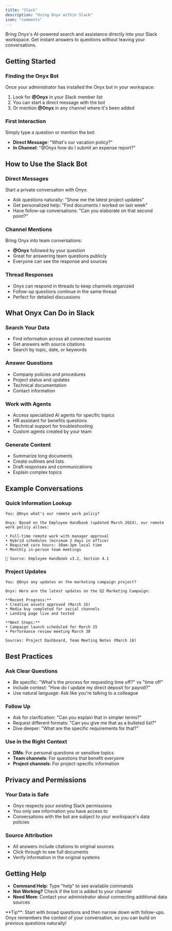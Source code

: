 ```yaml
---
title: "Slack"
description: "Using Onyx within Slack"
icon: "comments"
---
```


Bring Onyx's AI-powered search and assistance directly into your Slack workspace. Get instant answers to questions without leaving your conversations.

## Getting Started

### **Finding the Onyx Bot**
Once your administrator has installed the Onyx bot in your workspace:
1. Look for **@Onyx** in your Slack member list
2. You can start a direct message with the bot
3. Or mention **@Onyx** in any channel where it's been added

### **First Interaction**
Simply type a question or mention the bot:
- **Direct Message**: "What's our vacation policy?"
- **In Channel**: "@Onyx how do I submit an expense report?"

## How to Use the Slack Bot

### **Direct Messages**
Start a private conversation with Onyx:
- Ask questions naturally: "Show me the latest project updates"
- Get personalized help: "Find documents I worked on last week"
- Have follow-up conversations: "Can you elaborate on that second point?"

### **Channel Mentions**
Bring Onyx into team conversations:
- **@Onyx** followed by your question
- Great for answering team questions publicly
- Everyone can see the response and sources

### **Thread Responses**
- Onyx can respond in threads to keep channels organized
- Follow-up questions continue in the same thread
- Perfect for detailed discussions

## What Onyx Can Do in Slack

### **Search Your Data**
- Find information across all connected sources
- Get answers with source citations
- Search by topic, date, or keywords

### **Answer Questions**
- Company policies and procedures
- Project status and updates  
- Technical documentation
- Contact information

### **Work with Agents**
- Access specialized AI agents for specific topics
- HR assistant for benefits questions
- Technical support for troubleshooting
- Custom agents created by your team

### **Generate Content**
- Summarize long documents
- Create outlines and lists
- Draft responses and communications
- Explain complex topics

## Example Conversations

### **Quick Information Lookup**
```
You: @Onyx what's our remote work policy?

Onyx: Based on the Employee Handbook (updated March 2024), our remote work policy allows:

• Full-time remote work with manager approval
• Hybrid schedules (minimum 2 days in office)
• Required core hours: 10am-3pm local time
• Monthly in-person team meetings

📄 Source: Employee Handbook v3.2, Section 4.1
```

### **Project Updates**
```
You: @Onyx any updates on the marketing campaign project?

Onyx: Here are the latest updates on the Q2 Marketing Campaign:

**Recent Progress:**
• Creative assets approved (March 15)
• Media buy completed for social channels
• Landing page live and tested

**Next Steps:**
• Campaign launch scheduled for March 25
• Performance review meeting March 30

Sources: Project Dashboard, Team Meeting Notes (March 18)
```

## Best Practices

### **Ask Clear Questions**
- Be specific: "What's the process for requesting time off?" vs "time off"
- Include context: "How do I update my direct deposit for payroll?"
- Use natural language: Ask like you're talking to a colleague

### **Follow Up**
- Ask for clarification: "Can you explain that in simpler terms?"
- Request different formats: "Can you give me that as a bulleted list?"
- Dive deeper: "What are the specific requirements for that?"

### **Use in the Right Context**
- **DMs**: For personal questions or sensitive topics
- **Team channels**: For questions that benefit everyone
- **Project channels**: For project-specific information

## Privacy and Permissions

### **Your Data is Safe**
- Onyx respects your existing Slack permissions
- You only see information you have access to
- Conversations with the bot are subject to your workspace's data policies

### **Source Attribution**
- All answers include citations to original sources
- Click through to see full documents
- Verify information in the original systems

## Getting Help

- **Command Help**: Type "help" to see available commands
- **Not Working?** Check if the bot is added to your channel
- **Need More**: Contact your administrator about connecting additional data sources

<Info>
**Tip**: Start with broad questions and then narrow down with follow-ups. Onyx remembers the context of your conversation, so you can build on previous questions naturally!
</Info> 